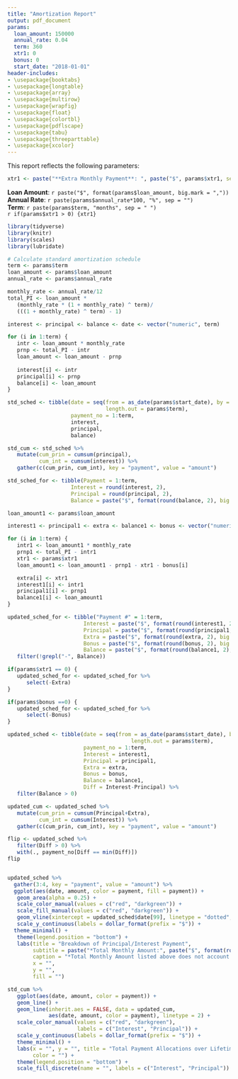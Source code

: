 ```yaml
---
title: "Amortization Report"
output: pdf_document
params:
  loan_amount: 150000
  annual_rate: 0.04
  term: 360
  xtr1: 0
  bonus: 0
  start_date: "2018-01-01"
header-includes:
- \usepackage{booktabs}
- \usepackage{longtable}
- \usepackage{array}
- \usepackage{multirow}
- \usepackage{wrapfig}
- \usepackage{float}
- \usepackage{colortbl}
- \usepackage{pdflscape}
- \usepackage{tabu}
- \usepackage{threeparttable}
- \usepackage{xcolor}
---
```

This report reflects the following parameters:  
```r
xtr1 <- paste("**Extra Monthly Payment**: ", paste("$", params$xtr1, sep = ""))
```
**Loan Amount**: `r paste("$", format(params$loan_amount, big.mark = ","))`  
**Annual Rate**: `r paste(params$annual_rate*100, "%", sep = "")`  
**Term**: `r paste(params$term, "months", sep = " ")`  
`r if(params$xtr1 > 0) {xtr1}`

```r

library(tidyverse)
library(knitr)
library(scales)
library(lubridate)

# Calculate standard amortization schedule
term <- params$term
loan_amount <- params$loan_amount
annual_rate <- params$annual_rate

monthly_rate <- annual_rate/12
total_PI <- loan_amount * 
   (monthly_rate * (1 + monthly_rate) ^ term)/
   (((1 + monthly_rate) ^ term) - 1)

interest <- principal <- balance <- date <- vector("numeric", term)

for (i in 1:term) {
   intr <- loan_amount * monthly_rate
   prnp <- total_PI - intr
   loan_amount <- loan_amount - prnp
   
   interest[i] <- intr
   principal[i] <- prnp
   balance[i] <- loan_amount
}

std_sched <- tibble(date = seq(from = as_date(params$start_date), by = "month",
                               length.out = params$term),
                    payment_no = 1:term,
                    interest, 
                    principal, 
                    balance)

std_cum <- std_sched %>%
   mutate(cum_prin = cumsum(principal),
          cum_int = cumsum(interest)) %>%
   gather(c(cum_prin, cum_int), key = "payment", value = "amount")

std_sched_for <- tibble(Payment = 1:term, 
                    Interest = round(interest, 2), 
                    Principal = round(principal, 2), 
                    Balance = paste("$", format(round(balance, 2), big.mark = ",")))

loan_amount1 <- params$loan_amount

interest1 <- principal1 <- extra <- balance1 <- bonus <- vector("numeric", term)

for (i in 1:term) {
   intr1 <- loan_amount1 * monthly_rate
   prnp1 <- total_PI - intr1
   xtr1 <- params$xtr1
   loan_amount1 <- loan_amount1 - prnp1 - xtr1 - bonus[i]

   extra[i] <- xtr1
   interest1[i] <- intr1
   principal1[i] <- prnp1
   balance1[i] <- loan_amount1
}

updated_sched_for <- tibble("Payment #" = 1:term, 
                        Interest = paste("$", format(round(interest1, 2), big.mark = ",")), 
                        Principal = paste("$", format(round(principal1, 2), big.mark = ",")), 
                        Extra = paste("$", format(round(extra, 2), big.mark = ",")), 
                        Bonus = paste("$", format(round(bonus, 2), big.mark = ",")),
                        Balance = paste("$", format(round(balance1, 2), big.mark = ","))) %>%
   filter(!grepl("-", Balance)) 

if(params$xtr1 == 0) {
   updated_sched_for <- updated_sched_for %>%
      select(-Extra)
}

if(params$bonus ==0) {
   updated_sched_for <- updated_sched_for %>%
      select(-Bonus)
}

updated_sched <- tibble(date = seq(from = as_date(params$start_date), by = "month",
                                       length.out = params$term),
                        payment_no = 1:term,
                        Interest = interest1,
                        Principal = principal1,
                        Extra = extra,
                        Bonus = bonus,
                        Balance = balance1,
                        Diff = Interest-Principal) %>%
   filter(Balance > 0)

updated_cum <- updated_sched %>%
   mutate(cum_prin = cumsum(Principal+Extra),
          cum_int = cumsum(Interest)) %>%
   gather(c(cum_prin, cum_int), key = "payment", value = "amount")

flip <- updated_sched %>%
   filter(Diff > 0) %>%
   with(., payment_no[Diff == min(Diff)])
flip


updated_sched %>%
  gather(3:4, key = "payment", value = "amount") %>%
  ggplot(aes(date, amount, color = payment, fill = payment)) +
   geom_area(alpha = 0.25) +
   scale_color_manual(values = c("red", "darkgreen")) +
   scale_fill_manual(values = c("red", "darkgreen")) +
   geom_vline(xintercept = updated_sched$date[99], linetype = "dotted", alpha = 0.5) +
   scale_y_continuous(labels = dollar_format(prefix = "$")) +
  theme_minimal() +
   theme(legend.position = "bottom") +
   labs(title = "Breakdown of Principal/Interest Payment", 
        subtitle = paste("*Total Monthly Amount:", paste("$", format(round(total_PI, 2), big.mark = ",")), sep = " "),
        caption = "*Total Monthly Amount listed above does not account for PMI, homeowner's insurance, taxes, etc.",
        x = "",
        y = "",
        fill = "")

std_cum %>%
   ggplot(aes(date, amount, color = payment)) +
   geom_line() +
   geom_line(inherit.aes = FALSE, data = updated_cum,
             aes(date, amount, color = payment), linetype = 2) +
   scale_color_manual(values = c("red", "darkgreen"),
                      labels = c("Interest", "Principal")) +
   scale_y_continuous(labels = dollar_format(prefix = "$")) +
   theme_minimal() +
   labs(x = "", y = "", title = "Total Payment Allocations over Lifetime of Loan",
        color = "") +
   theme(legend.position = "bottom") +
   scale_fill_discrete(name = "", labels = c("Interest", "Principal"))
```